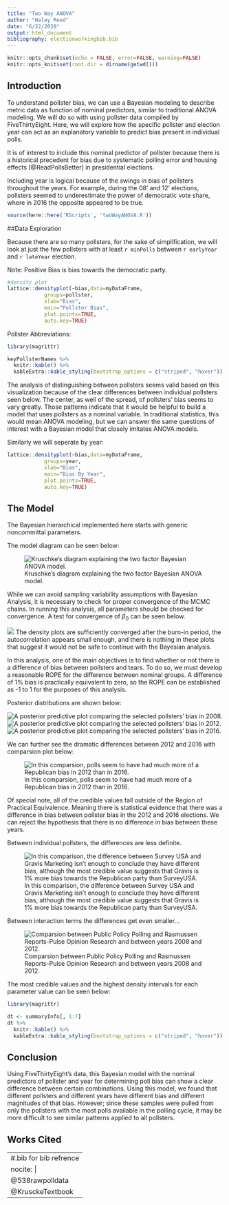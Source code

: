 ```yaml
---
title: "Two Way ANOVA"
author: "Haley Reed"
date: "6/22/2020"
output: html_document
bibliography: electionworkingbib.bib
---
```


```r
knitr::opts_chunk$set(echo = FALSE, error=FALSE, warning=FALSE)
knitr::opts_knit$set(root.dir = dirname(getwd()))
```

## Introduction

To understand pollster bias, we can use a Bayesian modeling to describe metric data as function of nominal predictors, similar to traditional ANOVA modeling. We will do so with using pollster data compiled by FiveThirtyEight. Here, we will explore how the specific pollster and election year can act as an explanatory variable to predict bias present in individual polls. 

It is of interest to include this nominal predictor of pollster because there is a historical precedent for bias due to systematic polling error and housing effects [@ReadPollsBetter] in presidential elections. 

Including year is logical because of the swings in bias of pollsters throughout the years. For example, during the 08' and 12' elections, pollsters seemed to underestimate the power of democratic vote share, where in 2016 the opposite appeared to be true.

```r
source(here::here('RScripts', 'twoWayANOVA.R'))
```

##Data Exploration

Because there are so many pollsters, for the sake of simplification, we will look at just the few pollsters with at least `r minPolls` between `r earlyYear` and `r lateYear` election.

Note: Positive Bias is bias towards the democratic party. 

```r
#density plot 
lattice::densityplot(~bias,data=myDataFrame,
            groups=pollster,
            xlab="Bias",
            main="Pollster Bias",
            plot.points=TRUE,
            auto.key=TRUE)
```

Pollster Abbreviations:
```r
library(magrittr)

keyPollsterNames %>%
  knitr::kable() %>%
  kableExtra::kable_styling(bootstrap_options = c("striped", "hover"))
```


The analysis of distinguishing between pollsters seems valid based on this visualization because of the clear differences between individual pollsters seen below. The center, as well of the spread, of pollsters' bias seems to vary greatly. Those patterns indicate that it would be helpful to build a model that uses pollsters as a nominal variable. In traditional statistics, this would mean ANOVA modeling, but we can answer the same questions of interest with a Bayesian model that closely imitates ANOVA models. 

Similarly we will seperate by year:

```r
lattice::densityplot(~bias,data=myDataFrame,
            groups=year,
            xlab="Bias",
            main="Bias By Year",
            plot.points=TRUE,
            auto.key=TRUE)
```

## The Model

The Bayesian hierarchical implemented here starts with generic noncommittal parameters.

The model diagram can be seen below:

![Kruschke's diagram explaining the two factor Bayesian ANOVA model.](Figures/Hierachical Model - Two Factor ANOVA.png)

While we can avoid sampling variability assumptions with Bayesian Analysis, it is necessary to check for proper convergence of the MCMC chains. In running this analysis, all parameters should be checked for convergence. A test for convergence of $\beta_{0}$ can be seen below.

![](Figures/YearPollsterNoramalHom-Diagb0.png)
The density plots are sufficiently converged after the burn-in period, the autocorrelation appears small enough, and there is nothing in these plots that suggest it would not be safe to continue with the Bayesian analysis.

In this analysis, one of the main objectives is to find whether or not there is a difference of bias between pollsters and tears. To do so, we must develop a reasonable ROPE for the difference between nominal groups. A difference of 1% bias is practically equivalent to zero, so the ROPE can be established as -1 to 1 for the purposes of this analysis.

Posterior distributions are shown below:

![A posterior predictive plot comparing the selected pollsters' bias in 2008.](Figures/YearPollsterNoramalHom-PostPred-2008.png)
![A posterior predictive plot comparing the selected pollsters' bias in 2012.](Figures/YearPollsterNoramalHom-PostPred-2012.png)
![A posterior predictive plot comparing the selected pollsters' bias in 2016.](Figures/YearPollsterNoramalHom-PostPred-2016.png)

We can further see the dramatic differences between 2012 and 2016 with comparsion plot below:

![In this comparsion, polls seem to have had much more of a Republican bias in 2012 than in 2016.](Figures/YearPollsterNormalHom-2016-vs-2012.png)

Of special note, all of the credible values fall outside of the Region of Practical Equivalence. Meaning there is statistical evidence that there was a difference in bias between pollster bias in the 2012 and 2016 elections. We can reject the hypothesis that there is no difference in bias between these years.

Between individual pollsters, the differences are less definite. 

![In this comparison, the difference between Survey USA and Gravis Marketing isn't enough to conclude they have different bias, although the most credible value suggests that Gravis is 1% more bias towards the Republican party than SurveyUSA.](Figures/YearPollsterNormalHom-SrvyUSA-vs-GrvsMrk.png)

Between interaction terms the differences get even smaller...

![Comparsion between Public Policy Polling and Rasmussen Reports-Pulse Opinion Research and between years 2008 and 2012.](Figures/YearPollsterNormalHom-PblcPlP.v.RRp-POR(x)2012.v.2008.png)

The most credible values and the highest density intervals for each parameter value can be seen below:

```r
library(magrittr)

dt <- summaryInfo[, 1:7]
dt %>%
  knitr::kable() %>%
  kableExtra::kable_styling(bootstrap_options = c("striped", "hover"))
```


## Conclusion

Using FiveThirtyEight's data, this Bayesian model with the nominal predictors of pollster and year for determining poll bias can show a clear difference between certain combinations. Using this model, we found that different pollsters and different years have different bias and different magnitudes of that bias. However; since these samples were pulled from only the pollsters with the most polls available in the polling cycle, it may be more difficult to see similar patterns applied to all pollsters. 


\newpage
## Works Cited

---
#.bib for bib refrence
nocite: |
  @538rawpolldata
  @KrusckeTextbook
---
